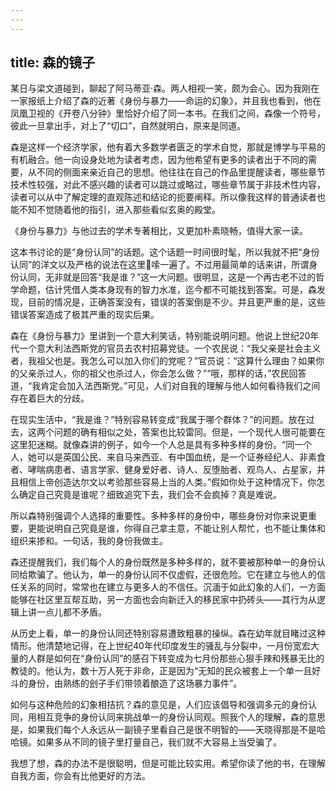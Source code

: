 ```yaml
---
---
---
```

title: 森的镜子
---






某日与梁文道碰到，聊起了阿马蒂亚·森。两人相视一笑，颇为会心。因为我刚在一家报纸上介绍了森的近著《身份与暴力——命运的幻象》，并且我也看到，他在凤凰卫视的《开卷八分钟》里恰好介绍了同一本书。在我们之间，森像一个符号，彼此一旦拿出手，对上了“切口”，自然就明白，原来是同道。

森是这样一个经济学家，他有着大多数学者匮乏的学术自觉，那就是博学与平易的有机融合。他一向设身处地为读者考虑，因为他希望有更多的读者出于不同的需要，从不同的侧面来亲近自己的思想。他往往在自己的作品里提醒读者，哪些章节技术性较强，对此不感兴趣的读者可以跳过或略过，哪些章节属于非技术性内容，读者可以从中了解定理的直观陈述和结论的扼要阐释。所以像我这样的普通读者也能不知不觉随着他的指引，进入那些看似玄奥的殿堂。

《身份与暴力》与他过去的学术专著相比，又更加朴素晓畅，值得大家一读。

这本书讨论的是“身份认同”的话题。这个话题一时间很时髦，所以我就不把“身份认同”的洋文以及严格的说法在这里嗦一遍了。不过用最简单的话来讲，所谓身份认同，无非就是回答“我是谁？”这一大问题。很明显，这是一个再古老不过的哲学命题，估计凭借人类本身现有的智力水准，迄今都不可能找到答案。可是，森发现，目前的情况是，正确答案没有，错误的答案倒是不少。并且更严重的是，这些错误答案造成了极其严重的现实后果。

森在《身份与暴力》里讲到一个意大利笑话，特别能说明问题。他说上世纪20年代一个意大利法西斯党的官员去农村招募党徒。一个农民说：“我父亲是社会主义者，我祖父也是。我怎么可以加入你们的党呢？”官员说：“这算什么理由？如果你的父亲杀过人，你的祖父也杀过人，你会怎么做？”“哦，那样的话，”农民回答道，“我肯定会加入法西斯党。”可见，人们对自我的理解与他人如何看待我们之间存在着巨大的分歧。

在现实生活中，“我是谁？”特别容易转变成“我属于哪个群体？”的问题。放在过去，这两个问题的确有相似之处，答案也比较雷同。但是，一个现代人很可能要在这里犯迷糊。就像森讲的例子，如今一个人总是具有多种多样的身份。“同一个人，她可以是英国公民、来自马来西亚、有中国血统，是一个证券经纪人、非素食者、哮喘病患者、语言学家、健身爱好者、诗人、反堕胎者、观鸟人、占星家，并且相信上帝创造达尔文以考验那些容易上当的人类。”假如你处于这种情况下，你怎么确定自己究竟是谁呢？细致追究下去，我们会不会疯掉？真是难说。

所以森特别强调个人选择的重要性。多种多样的身份中，哪些身份对你来说更重要，更能说明自己究竟是谁，你得自己拿主意，不能让别人帮忙，也不能让集体和组织来掺和。一句话，我的身份我做主。

森还提醒我们，我们每个人的身份既然是多种多样的，就不要被那种单一的身份认同给欺骗了。他认为，单一的身份认同不仅虚假，还很危险。它在建立与他人的信任关系的同时，常常也在建立与更多人的不信任。沉湎于如此幻象的人们，一方面能够在社区里互帮互助，另一方面也会向新迁入的移民家中扔砖头——其行为从逻辑上讲一点儿都不矛盾。

从历史上看，单一的身份认同还特别容易遭致粗暴的操纵。森在幼年就目睹过这种情形。他清楚地记得，在上世纪40年代印度发生的骚乱与分裂中，一月份宽宏大量的人群是如何在“身份认同”的感召下转变成为七月份那些心狠手辣和残暴无比的教徒的。他认为，数十万人死于非命，正是因为“无知的民众被套上一个单一且好斗的身份，由熟练的刽子手们带领着酿造了这场暴力事件”。

如何与这种危险的幻象相拮抗？森的意见是，人们应该倡导和强调多元的身份认同，用相互竞争的身份认同来挑战单一的身份认同观。照我个人的理解，森的意思是，如果我们每个人永远从一副镜子里看自己是很不明智的——天晓得那是不是哈哈镜。如果多从不同的镜子里打量自己，我们就不大容易上当受骗了。

我想了想，森的办法不是很聪明，但是可能比较实用。希望你读了他的书，在理解自我方面，你会有比他更好的方法。